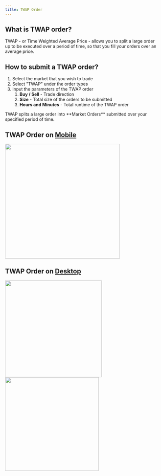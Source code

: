 ```yaml
---
title: TWAP Order
---
```

## What is TWAP order?

TWAP - or Time Weighted Average Price - allows you to split a large order up to be executed over a period of time, so that you fill your orders over an average price.

## How to submit a TWAP order?

1. Select the market that you wish to trade
2. Select "TWAP" under the order types
3. Input the parameters of the TWAP order
   1. **Buy / Sell** - Trade direction
   2. **Size** - Total size of the orders to be submitted
   3. **Hours and Minutes** - Total runtime of the TWAP order

<Info>
TWAP splits a large order into **Market Orders** submitted over your specified period of time.
</Info>

## TWAP Order on [Mobile](../../../getting-started/install-mobile-desktop-app/mobile-app)
<Frame caption="Mobile version: Under 'Pro' dropdown, select 'TWAP' and enter the parameters">
<img src="../../../../assets/IMG_4860.PNG" alt="" width="375"/>
</Frame>

## TWAP Order on [Desktop](../../../getting-started/install-mobile-desktop-app/desktop-app)

<div>

<Frame caption="Select 'TWAP' from the 'Pro' dropdown">
<img src="../../../../assets/Screenshot 2024-08-22 at 11.36.15 AM.png" alt="" width="316"/>
</Frame>

<Frame caption="Enter the TWAP Order Parameters">
<img src="../../../../assets/Screenshot 2024-08-22 at 11.39.45 AM.png" alt="" width="306"/>
</Frame>
</div>

<Frame caption="TWAP order submitted will show up on the TWAP tab if successful">
<img src="../../../../assets/Screenshot 2024-08-22 at 11.40.40 AM.png" alt=""/>
</Frame>

